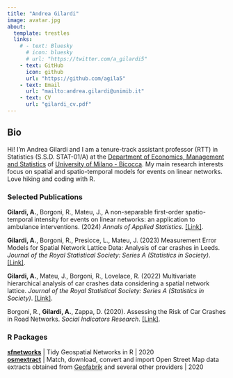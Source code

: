 ```yaml
---
title: "Andrea Gilardi"
image: avatar.jpg
about:
  template: trestles
  links:
    # - text: Bluesky
      # icon: bluesky
      # url: "https://twitter.com/a_gilardi5"
    - text: GitHub
      icon: github
      url: "https://github.com/agila5"
    - text: Email
      url: "mailto:andrea.gilardi@unimib.it"
    - text: CV
      url: "gilardi_cv.pdf"
---
```


::: column-page
## Bio

Hi! I'm Andrea Gilardi and I am a tenure-track assistant professor (RTT) in Statistics (S.S.D. STAT-01/A) at the
[Department of Economics, Management and Statistics](https://dems.unimib.it/en) of [University of Milano - Bicocca](https://en.unimib.it/). My main research interests focus on spatial and spatio-temporal models for events on linear networks. Love hiking and coding with R.

<p>

</p>

### Selected Publications

**Gilardi, A.**, Borgoni, R., Mateu, J., A non-separable first-order spatio-temporal intensity for events on linear networks: an application to ambulance interventions. (2024) *Annals of Applied Statistics*. [\[Link\]](https://doi.org/10.1214/23-AOAS1800).

**Gilardi, A.**, Borgoni, R., Presicce, L., Mateu, J. (2023) Measurement Error Models for Spatial Network Lattice Data: Analysis of car crashes in Leeds. *Journal of the Royal Statistical Society: Series A (Statistics in Society)*. [\[Link\]](http://doi.org/10.1093/jrsssa/qnad057).

**Gilardi, A.**, Mateu, J., Borgoni, R., Lovelace, R. (2022) Multivariate hierarchical analysis of car crashes data considering a spatial network lattice. *Journal of the Royal Statistical Society: Series A (Statistics in Society)*. [\[Link\]](http://doi.org/10.1111/rssa.12823).

Borgoni, R., **Gilardi, A.**, Zappa, D. (2020). Assessing the Risk of Car Crashes in Road Networks. *Social Indicators Research*. [\[Link\]](https://doi.org/10.1007/s11205-020-02295-x).

### R Packages

[**sfnetworks**](https://luukvdmeer.github.io/sfnetworks/) \| Tidy Geospatial Networks in R \| 2020\
[**osmextract**](https://docs.ropensci.org/osmextract/) \| Match, download, convert and import Open Street Map data extracts obtained from [Geofabrik](http://www.geofabrik.de/) and several other providers \| 2020
:::
